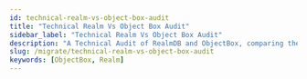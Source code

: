 ```yaml
---
id: technical-realm-vs-object-box-audit
title: "Technical Realm Vs Object Box Audit"
sidebar_label: "Technical Realm Vs Object Box Audit"
description: "A Technical Audit of RealmDB and ObjectBox, comparing the on-device databases on a technical level"
slug: /migrate/technical-realm-vs-object-box-audit
keywords: [ObjectBox, Realm]
---
```


<Head>
<script
type="application/ld+json"
dangerouslySetInnerHTML={{
__html: JSON.stringify({
  "@context": "https://schema.org",
  "@type": "TechArticle",
  "headline": "Technical Realm Vs Object Box Audit",
  "description": "A Technical Audit of RealmDB and ObjectBox; perfect for understanding the similarities, differences, and unique advantages and disadvantages the two databases bring to the table.",
  "keywords": ["ObjectBox", "Realm"]
})
}}
/>
</Head>

# A Technical Audit of RealmDB and ObjectBox

## Foundational Architecture & Data Modeling

The architectural foundation of a database determines its performance characteristics as well as the developer experience, schema evolution capabilities, and the degree of coupling it imposes on an application. An audit of RealmDB and ObjectBox reveals two fundamentally different philosophies in data modeling. RealmDB employs an integrated object model rooted in class inheritance, creating a tightly coupled but therefore reactive system. In contrast, ObjectBox utilizes an annotation-driven framework that preserves the integrity of "Plain Old Objects" (POJOs/POCOs), prioritizing architectural separation & performance in exchange for some explicit constraints. [[MongoDB Realm Swift Docs](https://github.com/realm/realm-swift) | [ObjectBox Docs](https://docs.objectbox.io/)]

### 1.1 RealmDB: The Integrated Object Model

RealmDB's approach to data modeling is to directly map language-native classes to the database schema, a concept it promotes as intuitive for developers. The verification of this model confirms that persistable objects are defined by creating classes that inherit from a base Realm.Object class, making them "managed objects" tightly coupled to the Realm instance. This pattern is consistent across its various SDKs. [[MongoDB Realm Swift Docs](https://github.com/realm/realm-swift)]

For instance, the official Swift documentation provides a canonical example where a Dog class is made persistable by inheriting from Object and using the <code>@Persisted</code> property wrapper to mark fields for storage: 
```swift
// Define your models like regular Swift classes
class Dog: Object {
    @Persisted var name: String
    @Persisted var age: Int
}
```
<div style={{textAlign: 'right'}}>[[MongoDB Realm Swift Docs](https://github.com/realm/realm-swift)]</div>


Similarly, in the JavaScript/TypeScript ecosystem, models extend the <code>Realm.Object</code> base class. The documentation shows a Task class defined this way, demonstrating the uniformity of this inheritance-based paradigm:

```typescript
class Task extends Realm.Object&lt;Task, "description"&gt; {
    _id = new Realm.BSON.ObjectId();
    description!: string;
    @index
    isComplete = false;
    static primaryKey = "_id";
    constructor(realm, description: string) {
        super(realm, &#123; description &#125;);
    }
}
```
<div style={{textAlign: 'right'}}>[[MongoDB Realm Docs](https://www.mongodb.com/docs/realm/) | [MongoDB Realm JavaScript Docs](https://www.mongodb.com/docs/realm-sdks/js/latest/)]</div>


Relationships between these objects are established via "links," which are properties that directly reference another <code>Realm.Object</code> instance. This creates a natural, object-oriented graph within the database. [[Wikipedia on MongoDB Realm](https://en.wikipedia.org/wiki/Realm_)]

This design choice carries significant architectural implications. The mandatory inheritance from <code>Realm.Object</code> means that the application's domain models are coupled to the Realm framework and objects are not plain, independant objects. E.g., a Task object is not just a simple data structure; it is intrinsically a "Realm object." This tight coupling is the mechanism that enables one of Realm's marquee features: "Live Objects". These objects are proxies to the underlying database data, meaning any changes made to the data are automatically reflected in all instances of that object without re-fetching.

While this is powerful for building reactive applications, it introduces constraints. These objects can be difficult to create, manipulate, or test outside the context of an active Realm instance. Serializing them for transmission over a network to a non-Realm backend or using them in layers of an application designed with persistence-agnostic principles (e.g., Domain-Driven Design) can become complex, often requiring the creation of separate, detached Data Transfer Objects (DTOs).

In summary, the "intuitive" nature of the model, therefore, represents a trade-off: it simplifies reactivity at the cost of object portability, architectural purity, and oftentimes: performance. [[MongoDB Realm Swift Docs](https://github.com/realm/realm-swift)]

### 1.2 ObjectBox: The Annotation-Driven Entity Framework

ObjectBox adopts a fundamentally different approach, using annotations to decorate standard classes, thereby designating them as persistable entities. This methodology keeps the domain objects as "Plain Old Java Objects" (POJOs) or their equivalents in other languages, ensuring a clean separation between the data model and the persistence framework.

The core of this pattern is the <code>@Entity</code> annotation, which marks a class for persistence. Within such a class, one property must be annotated with <code>@Id</code> to serve as the primary key. A critical and deliberate constraint of ObjectBox is that this ID property must be a 64-bit integer (long in Java/Kotlin, int in Dart). The official "Getting Started" documentation provides a clear Java example:

```java
@Entity
public class User {
    @Id
    public long id;
    public String name;
}
```
<div style={{textAlign: 'right'}}>[[ObjectBox Docs](https://docs.objectbox.io/getting-started)]</div>


This pattern is consistent across other supported languages ("language bindings"), e.g. as in the Python binding, where the <code>@Entity</code> decorator serves the same purpose. Another key requirement is that entity classes must provide a no-argument constructor, which the database engine uses for object materialization during query execution. [[ObjectBox Docs](https://docs.objectbox.io/getting-started) | [ObjectBox Docfiles](https://objectbox.io/docfiles/python/current/overview.html)]


These constraints, particularly the mandatory long ID, are not arbitrary limitations but are foundational to ObjectBox's performance-oriented design. A numeric, auto-incrementing primary key is the most efficient mechanism for the underlying C/C++ core to handle internal data lookups, indexing, and relationship management. This design avoids the performance overhead associated with string comparisons or the management of more complex key types. By enforcing this constraint, ObjectBox prioritizes raw speed and efficiency. [[ObjectBox Docs](https://docs.objectbox.io/getting-started)]

Furthermore, the use of annotations means the <code>User</code> class has no compile-time dependency on any ObjectBox base class. The persistence logic is metadata applied to the class, not a characteristic inherited by it. This promotes loose coupling and allows the same domain objects to be used seamlessly across different layers of an application, serialized, or tested without any dependency on the database framework. This architectural choice places a premium on performance and design purity, accepting a minor reduction in flexibility (regarding primary key types) to achieve these goals.


### 1.3 Synthesis: A Comparative Analysis of Modeling Paradigms

The two data modeling paradigms represent a classic architectural trade-off. Realm's inheritance-based model offers a deeply integrated and therefore reactive experience out-of-the-box. The "live objects" feature can reduce the amount of boilerplate code required to keep a user interface synchronized with the underlying data. However, this comes at the cost of tightly coupling the application's domain model to the persistence layer, which reduces testability, architectural flexibility, and in many cases performance. [[MongoDB Realm Swift Docs](https://github.com/realm/realm-swift)]

ObjectBox's annotation-driven model enforces a stricter separation of concerns. Entities remain simple, portable objects (POJOs), which aligns well with layered architectural patterns like Clean Architecture or Domain-Driven Design. The framework's constraints, such as the mandatory long ID, are explicit choices made to optimize for performance. While this approach requires developers to use separate mechanisms for data observation and reactivity (e.g., Data Observers or Rx integrations), it provides greater control and architectural purity. The choice between these two models is therefore not merely a matter of preference but a strategic decision about the architectural priorities of a project: integrated reactivity versus performance and modularity. [[ObjectBox Docs](https://docs.objectbox.io/)]

## 2. Database Lifecycle: Configuration and Initialization

The process of configuring and obtaining a connection to a database is a critical first step where subtle API differences can have significant downstream effects on application behavior, particularly concerning data synchronization and schema management. The initialization patterns of RealmDB and ObjectBox reveal their core design philosophies regarding synchronicity and the handling of database schemas.


### 2.1 Instantiating the Database: A Study in Contrasts

RealmDB and ObjectBox present markedly different entry points for database access. The Realm database has two separate ways to start up (across languagee bindings, though we are referencing the JavaScript Docs in the following): one that makes your app wait (synchronous) and one that works in the background (asynchronous). This distinction often confuses developers [[MongoDB Realm Q&A on Stackoverflow](https://stackoverflow.com/questions/48668497/realm-open-vs-new-realm)]

The synchronous constructor, <code>new Realm(config)</code>, is intended for opening a local, non-synchronized Realm file. It returns a Realm instance immediately, creating the file if it doesn't exist. This method is straightforward for purely offline applications. [[MongoDB Realm Q&A on Stackoverflow](https://stackoverflow.com/questions/48668497/realm-open-vs-new-realm)]

In contrast, the static method <code>Realm.open(config)</code> returns a ProgressPromise. This asynchronous approach is essential when using Realm's data synchronization features. The promise resolves with the Realm instance only after the local file has been opened and, crucially, the initial synchronization with the remote backend has been completed. Using <code>new Realm()</code> on a synced Realm configuration would open the local file without waiting for remote data, potentially leading to an inconsistent or empty data state. This dual-API design reflects an architecture where synchronization was a major feature layered on top of the core local database, necessitating a separate, asynchronous entry point to manage the inherent latency of network operations. [[MongoDB Realm Q&A on Stackoverflow](https://stackoverflow.com/questions/48668497/realm-open-vs-new-realm) | [MongoDB Realm Dev Forum](https://www.mongodb.com/community/forums/t/when-to-open-realms-async-vs-sync/14415) | [MongoDB Realm Docs](https://www.mongodb.com/docs/realm-sdks/js/latest/Realm.html)]

ObjectBox, on the other hand, provides a single, unified initialization pattern through a generated builder class. The entry point is always the static <code>MyObjectBox.builder()</code> method, which returns a <code>BoxStoreBuilder</code> instance. This builder is then used to configure and create the central <code>BoxStore</code> object, from which individual <code>Box&lt;T&gt;</code> instances are retrieved.


```java
// Standard initialization for a local ObjectBox database
BoxStore store = MyObjectBox.builder()
  .name("my-app-db")
  .build();
```
[[ObjectBox Docs](https://docs.objectbox.io/)]

Data synchronization in ObjectBox is not handled by a separate factory method but is configured as an optional component within the same builder flow. After the <code>BoxStore</code> is built, a <code>SyncClient</code> is attached to it:

```java
// Initialization with Sync enabled
BoxStore store = MyObjectBox.builder().name("my-app-db").build();
if (Sync.isAvailable()) {
    SyncClient syncClient = Sync.client(store, "ws://127.0.0.1:9999", SyncCredentials.none()).build();
    syncClient.start();
}
```
[[ObjectBox Docs](https://docs.objectbox.io/getting-started) | [ObjectBox Java](https://github.com/objectbox/objectbox-java)]

This unified builder pattern demonstrates the more modular architecture where the core local database is the foundation, and features like synchronization are add-ons. It presents a single, predictable initialization path for the developer, regardless of whether sync is being used, thereby reducing the potential for confusion between synchronous and asynchronous entry points. [[ObjectBox Website](https://objectbox.io/get-started-with-syncing-data-in-java/)]

### 2.2 Configuration Parameters Audit

The configuration objects passed during initialization highlight further differences, particularly in how database schemas are managed.


#### 2.2.1  Configuration Parameters in RealmDB

For Realm, the configuration object's <code>schema</code> property is paramount. It requires an array of all model classes (or schema objects) that will be used in that Realm instance. This schema must be provided every time the database is opened.

```javascript
// Realm configuration requires an explicit schema array
const realm = await Realm.open({
  schema: [/* ... your models ... */],
  // other config properties...
});
```
[[MongoDB Realm Docs](https://www.mongodb.com/docs/realm-sdks/js/latest/Realm.html) | [MongoDB Realm Dev Forum](https://www.mongodb.com/community/forums/t/opening-realm-with-multiple-schema-classes/126151)]

This makes the schema an explicit, runtime concern. Schema migrations are handled programmatically by incrementing a <code>schemaVersion</code> number in the configuration and providing a corresponding migration function that is executed if the on-disk version is lower than the configured version.

#### 2.2.2  Configuration Parameters in ObjectBox Database

ObjectBox handles schema definition as a build-time artifact. When the project is compiled, the ObjectBox Gradle plugin processes the <code>@Entity</code> annotated classes and generates two key assets: the <code>MyObjectBox</code> class and a schema definition file named <code>objectbox-model.json</code>. This JSON file contains a complete representation of the schema, including unique IDs (UIDs) for every entity and property, which are crucial for managing schema evolution. The <code>BoxStore</code> is thus implicitly aware of the schema through this generated code, and no schema definition needs to be passed at runtime. [[ObjectBox Docs](https://docs.objectbox.io/getting-started) | [ObjectBox Docfiles](https://objectbox.io/docfiles/java/current/io/objectbox/annotation/package-summary.html)]

This build-time approach enables what ObjectBox terms "automatic schema migrations" for non-breaking changes like adding or removing a property. [[ObjectBox Java](https://github.com/objectbox/objectbox-java)]
Because the <code>objectbox-model.json</code> file tracks entities and properties by their stable UIDs, the engine can handle renames (via the <code>@NameInDb</code> annotation) and other simple changes without requiring manual migration code. The developer's responsibility shifts from writing migration code to ensuring that the <code>objectbox-model.json</code> file is committed to version control, as it serves as the persistent record of the schema's history. [[ObjectBox Docs](https://docs.objectbox.io/getting-started)]

#### 2.2.3  Configuration Parameters RealmDB vs ObjectBox Audit

In summary, the configuration and initialization processes underscore the core architectural differences. Realm's runtime schema configuration provides explicit, programmatic control over migrations, while ObjectBox's build-time schema generation offers a more automated, convention-over-configuration approach to schema evolution, powered by its persistent model file.


## 3. Core Data Operations: A Comparative API Audit

The day-to-day utility of a database is defined by the ease-of-use and performance of its core operations: **C**reate, **R**ead, **U**pdate, and **D**elete (**CRUD**). A detailed audit of the RealmDB and ObjectBox APIs reveals significant differences in transaction management, query result types, and overall developer workflow.

### 3.1 Write Operations: Transactions, Inserts, and Updates

A key distinction of the two databases lies in the granularity and explicitness of their transaction management.

#### 3.1.1 Write Operations in MongoDB Realm
RealmDB enforces a strict, high-level transactional model where every database modification - e.g. an insert, update, or delete - must be explicitly wrapped in a <code>realm.write()</code> transaction block.


The API for creating a new object is <code>realm.create(ObjectType, properties)</code>, which must be called within the write block. The following example is idiomatic for Realm:

```javascript
let task1;
realm.write(() => {
  task1 = realm.create("Task", {
    _id: 1,
    description: "Learn MongoDB",
  });
});
```
[[Community Example on MongoDB Realm](https://www.codesofphoenix.com/realm)]

Updates are performed by fetching a managed "live object" and modifying its properties within a write transaction. The Swift documentation provides a clear example:

```swift
let dog = realm.objects(Dog.self).first!
// Update the dog's name in a transaction
try! realm.write {
    dog.name = "Wolfie"
}
```
[[Community Example on MongoDB Realm](https://www.codesofphoenix.com/realm) | [MongoDB Realm Swift Docs](https://github.com/realm/realm-swift)]

This model is rigid but inherently safe; it is impossible for a developer to accidentally perform a write operation outside of a transaction, thus ensuring data consistency.

#### 3.1.2 Write Operations in ObjectBox Database
ObjectBox, in contrast, employs a more flexible, fine-grained transaction model. The primary method for both inserts and updates is <code>box.put(entity)</code>. This method's behavior is determined by the entity's ID property. If the ID is 0 (the default for a new object), <code>put</code> performs an insert, assigns a new unique ID to the object, and returns it. If the ID is non-zero and matches an existing object in the database, <code>put</code> performs an update. [[ObjectBox Docs](https://docs.objectbox.io/getting-started) | [ObjectBox Docfiles](https://objectbox.io/docfiles/java/current/io/objectbox/Box.html)]

Each individual <code>box.put(entity)</code> call is atomic and runs in its own implicit transaction. This is highly convenient for simple, single-object writes.

```java
// Insert a new user (assuming user.id is 0)
User user = new User("Tina");
userBox.put(user);
// This is a complete, atomic transaction

// Update an existing user
user.setName("Tina Turner");
userBox.put(user);
// This is also a complete transaction
```
[[ObjectBox Docs](https://docs.objectbox.io/getting-started)]

While convenient, performing many <code>put</code> operations in a loop can be inefficient, as each call creates and commits a separate transaction. For this reason, the ObjectBox documentation strongly recommends using bulk operations like <code>box.put(Collection&lt;T&gt; entities)</code> or wrapping multiple operations in an explicit transaction using <code>store.runInTx(() -&gt; &#123;... &#125;)</code> for optimal performance. This design places more responsibility on the developer to recognize performance-critical paths and optimize them, offering flexibility at the cost of requiring more developer awareness compared to Realm's enforced transaction model.

#### 3.1.3 Write Operations ObjectBox vs Realm Audit

In summary: ObjectBox expects developers to think along themselves, but with this also giving them the opportunity to develop faster and more seamless app experiences. If you are a developer you can either view that as an additional benefit, helping you learn and grow, or you can bet on the AIs of the future to take over the thinking for you. Either way, ObjectBox offers you more flexibility and speed here. [[ObjectBox Docs](https://docs.objectbox.io/getting-started) | [ObjectBox Docfiles](https://objectbox.io/docfiles/java/current/io/objectbox/Box.html)]


### 3.2 Read Operations: Object Retrieval and Querying

The most profound difference in read operations is not the query syntax, but the nature of the results returned. Realm's query engine returns "live," auto-updating collections, whereas ObjectBox returns static, point-in-time snapshots of the data. Both approaches have their advantages and disadvantages.

#### 3.2.1 Read Operationsin RealmDB

In Realm, retrieving all objects of a certain type is done via <code>realm.objects('ObjectType')</code>. This can be chained with a <code>.filter()</code> method using a query language string to specify conditions.

```swift
// Get all dogs named 'Fido'
let dogs = realm.objects(Dog.self).filter("name contains 'Fido'")
```
[[MongoDB Realm Swift Docs](https://github.com/realm/realm-swift)]

The <code>dogs</code> variable in this example is not a simple array. It is a <code>Results&lt;Dog&gt;</code> collection that is "live." If another thread or process adds a new dog named 'Fido' to the database, the <code>dogs</code> collection will automatically be updated. This is the cornerstone of Realm's reactive architecture and enables seamless integration with UI frameworks like SwiftUI, where views bound to these collections re-render automatically. However, bear in mind that Live Realm objects, collections, and Realm instances are *thread-confined*. This means an object fetched on the main thread cannot be accessed or modified on a background thread, and vice-versa. Attempting to do so will cause your application to crash. [[MongoDB Realm Swift Docs](https://github.com/realm/realm-swift)]




#### 3.2.2 Read Operations in ObjectBox Database

ObjectBox provides <code>box.get(id)</code> for efficient primary key lookups and <code>box.getAll()</code> to retrieve all objects in a box. For more complex queries, it provides a fluent builder API that is strongly typed and checked at compile time:

```java
// Get all users named "Tom", ordered by name
Query<User> query = userBox
  .query(User_.name.equal("Tom"))
  .order(User_.name)
  .build();
List<User> results = query.find();
query.close();
```
[[ObjectBox Docs](https://docs.objectbox.io/getting-started) | [ObjectBox Getting Started Video](https://www.youtube.com/watch?v=flmAeYY-u9I)]

The <code>results</code> variable here is a standard <code>java.util.List&lt;User&gt;</code>. It is a snapshot of the data at the exact moment <code>query.find()</code> was executed. It will not change if the underlying data in the database is modified. To see new or updated data, the query must be explicitly re-executed.

ObjectBox provides a separate, explicit mechanism for reactivity through its Data Observers and RxJava integrations. A developer can subscribe to changes on a Box or a Query and will be notified when the data changes, at which point they can choose to re-run the query and update the UI. [[ObjectBox Docs](https://docs.objectbox.io/)]

#### 3.2.3 Read Operations in RealmDB vs ObjectBox Audit

In summary, Realm's model is implicitly reactive, which can feel "magical" and reduce boilerplate but may also lead to unexpected side effects or performance issues if the developer is not fully aware of the constant background updates. ObjectBox's model is explicitly non-reactive by default, giving the developer complete control and predictability over when data refreshes occur.





### 3.3 Delete Operations

Deletion APIs in both databases are straightforward and follow their respective transaction models.

#### 3.3.1 Delete in RealmDB

In Realm, deletion is handled by the <code>realm.delete(object)</code> method, which, like all write operations, must be called inside a <code>realm.write()</code> transaction block. It can be used to delete a single object or a collection of objects. [[MongoDB Realm Kotlin Docs](https://www.mongodb.com/docs/realm-sdks/kotlin/latest/library-base/io.realm.kotlin/-mutable-realm/delete.html) | [MongoDB dev Forum Swift](https://www.mongodb.com/community/forums/t/deleting-a-realm-object-on-the-detail-view-in-swiftui/197104/2)]

```javascript
realm.write(() => {
  let taskToDelete = realm.objectForPrimaryKey("Task", 1);
  realm.delete(taskToDelete);
});
```
[[Realm JavaScript Docs](https://www.mongodb.com/docs/realm-sdks/js/latest/)]

#### 3.3.1 Delete in ObjectBox Database


ObjectBox provides several methods for deletion on the <code>Box</code> class: <code>box.remove(entity)</code> or <code>box.remove(id)</code> for single objects, <code>box.remove(entities)</code> or <code>box.removeByIds(ids)</code> for bulk removal of specific objects, and <code>box.removeAll()</code> to clear all objects from the box. ObjectBox ensures automatically that each and every one of these operations is atomic and transactional. This means the operation either completes fully or not at all, ensuring data consistency. [[ObjectBox Docs](https://docs.objectbox.io/getting-started) | [ObjectBox Transaction Docs](https://docs.objectbox.io/transactions)]
```python
# Delete a single object by passing the entity instance, e.g. Removing 'Alice' by passing the user object
box.remove(user1)

# Delete a single object by passing its ID, e.g. Removing 'Bob' by using his ID
# After an object is put, its 'id' attribute is populated.
box.remove(user2.id)

# Delete all remaining objects in the box
box.removeAll()
```
[[ObjectBox Tutorial Demo Project](https://docs.objectbox.io/tutorial-demo-project)]



## 4. Advanced Capabilities and Strategic Differentiators

Beyond fundamental CRUD operations, the strategic value of a database is often determined by its advanced features, such as data synchronization, relationship management, and unique capabilities that cater to emerging application paradigms. An audit of these areas reveals a significant difference in the product strategies and future viability of RealmDB and ObjectBox.

### 4.1 Data Synchronization: A Critical Evaluation

Data synchronization is a cornerstone of modern, offline-first applications, and has the power to combine the best of the growing Edge Computing (and therefore [Edge AI](https://objectbox.io/empowering-edge-ai-the-critical-role-of-databases/)) model with the predominant cloud-computing paradigm. Historically, Realm's Mobile Platform and later Atlas Device Sync were central to its value proposition, offering real-time, two-way data synchronization between devices and a cloud backend. However, [this capability is now deprecated](https://www.mongodb.com/docs/atlas/app-services/sync/device-sync-deprecation/) and official support (maintenance) for RealmDB has stopped [Discussion on this on reddit](https://www.reddit.com/r/android_devs/comments/1fct3k5/aged_like_milk_mongo_just_deprecated_their_realm/). So, while RealmDB is still available as an open source database, without maintenance, rapid decline is unavoidable. The official MongoDB documentation repository for Realm contains an unambiguous warning: "As of September 2024, Atlas Device SDKs are deprecated. Atlas Device SDKs will reach end-of-life and will no longer be maintained by MongoDB on September 30, 2025". [This deprecation notice fundamentally alters any comparison of the two databases](https://objectbox.io/alternative-to-mongodb-sync/). Realm's synchronization feature, while historically powerful, is no longer available, neither for new projects nor for existing applications. Any technical evaluation must treat Realm Sync as a legacy feature with a defined end-of-life. One of the solutions for migration, officially embraced by MongoDB, is ObjectBox.


Reference: [MongoDB Realm Docs](https://www.mongodb.com/docs/realm/)




In stark contrast, ObjectBox actively develops and promotes its Data Sync feature as a key strategic offering. The ObjectBox Sync architecture is designed for efficiency and resilience in offline-first scenarios. It operates on a delta-synchronization model, where only changes (diffs) are pushed between the client and server, significantly reducing network traffic compared to state-based or request-response paradigms. When a device is offline, changes are stored in a persistent outgoing queue. Upon reconnection, the queue is processed, and data is synchronized with the server. Just like in RealmDB, the Data Sync feature is ObjectBox's premium (and therfore paid) offering. In summer 2025 ObjectBox released its production-ready "MongoDB Connector" that enables syncing directly fom ObjectBox to MongoDB and which they set up as a "seamless, drop-in replacement for MongoDB Realm Atlas Device Sync".


Reference: [ObjectBox Docs](https://docs.objectbox.io/)


Configuration of ObjectBox Sync involves annotating entities with <code>@Sync</code> and connecting a <code>SyncClient</code> to the <code>BoxStore</code> instance, pointing it to a self-hosted or managed Sync Server. The documentation provides clear steps for setting up this client-server topology.


Reference: [ObjectBox Docs](https://docs.objectbox.io/)





The comparison of synchronization capabilities has therefore shifted dramatically. It is no longer a feature-to-feature analysis between two active technologies. Instead, it is a comparison between ObjectBox's actively supported, delta-based synchronization solution and Realm's deprecated, no longer supported Atlas Device Sync. For any project requiring data synchronization, this strategic divergence is the single most critical factor in the decision-making process.

Reference: [MongoDB Realm Docs](https://www.mongodb.com/docs/realm/) | Reference: [ObjectBox Docs](https://docs.objectbox.io/)


### 4.2 Data Relationships: Implementation and Management

Both databases provide robust support for modeling relationships between objects, though their APIs differ in implementation.




Realm uses a natural, direct-linking approach. A to-one relationship is simply a property that holds a reference to another <code>Realm.Object</code> subclass. A to-many relationship is represented by a property of type <code>List&lt;T&gt;</code>, where T is another <code>Realm.Object</code> subclass.1 This creates an intuitive object graph that developers can traverse directly in code.

[[MongoDB Realm Swift Docs](https://github.com/realm/realm-swift) | [RealmDB Wikipedia](https://en.wikipedia.org/wiki/Realm_(database))]


ObjectBox employs a more explicit and managed approach to relationships. A to-one relationship is declared using the <code>ToOne&lt;T&gt;</code> wrapper class. This class acts as a smart proxy that lazily loads the target object from the database upon first access, which is a performance optimization that avoids loading the entire object graph into memory at once.20


```java
@Entity
public class Order {
    @Id public long id;
    public ToOne<Customer> customer;
}
```
[[ObjectBox Docs](https://docs.objectbox.io/relations)]

To-many relationships in ObjectBox can be implemented in two ways. The most common is a one-to-many relationship, which is defined using the <code>@Backlink</code> annotation. This creates a read-only list of objects that point back to the current object via a <code>ToOne</code> relationship defined in the target entity.20 For many-to-many relationships, ObjectBox uses the <code>ToMany&lt;T&gt;</code> class, which allows for adding, removing, and managing a list of related target objects. [[ObjectBox Docs](https://docs.objectbox.io/relations)]

Both approaches are effective, with Realm's offering a more direct navigation experience and ObjectBox's providing more explicit control and built-in lazy loading for performance optimization.








### 4.3 Unique Feature Verification

The unique, differentiating features of each database point to their diverging strategic priorities.



Realm's standout feature has always been its "Live Objects" and the resulting deep integration with reactive UI frameworks. As demonstrated in its Swift documentation with <code>@ObservedResults</code> for SwiftUI, Realm is architected to make building real-time, data-bound user interfaces very simple. This focus on seamless UI reactivity was a natural fit for its (now deprecated) sync service, positioning it as an ideal solution for collaborative applications. [[MongoDB Realm Java Docs on RealmResults](https://www.mongodb.com/docs/realm-sdks/java/latest/io/realm/RealmResults.html) | [MongoDB Realm Swift Docs on Observed Results](https://www.mongodb.com/docs/realm-sdks/swift/latest/Structs/ObservedResults.html) | [MongoDB Dev Forum](https://www.mongodb.com/community/forums/t/update-to-end-of-life-and-deprecation-notice/297168/10)]


ObjectBox, on the other hand, is investing heavily in capabilities for the next generation of on-device artificial intelligence. Its recent releases have introduced first-class support for vector search, effectively turning it into an on-device vector database. According to the ObjectBox team and the initial release date, ObjectBox was the [first on-device vector database](https://objectbox.io/the-first-on-device-vector-database-objectbox-4-0/) in the edge computing space, demonstrating their eagerness to support Edge AI. The ObjectBox' vector extension allows for efficient similarity searches on vector embeddings, which is a foundational requirement for AI/ML applications such as Retrieval-Augmented Generation (RAG), semantic search, and recommendation engines. The addition of HNSW (Hierarchical Navigable Small World) indexing and various vector distance metrics (<code>VectorDistanceType</code>) in its API confirms a serious commitment to this domain. [[ObjectBox Java GitHub repo](https://github.com/objectbox/objectbox-java) | [ObjectBox Docfiles](https://objectbox.io/docfiles/java/current/io/objectbox/annotation/package-summary.html) | [ObjectBox C++ Docs](https://cpp.objectbox.io/)]



Overall, with the deprecation of its sync service and the discontinuation of the support of the open source RealmDB repos, Realm's future under MongoDB appears to have come to an end. ObjectBox is positioning itself as a high-performance data backend for a broader range of use cases, including synchronized, offline-first applications and, increasingly, computationally intensive, AI-driven edge applications. Any technical evaluation must account for these diverging roadmaps, as the best choice of database depends heavily on the long-term strategic goals of the application being built.



## 5. Synthesis of Findings and Strategic Implications

The comprehensive audit of RealmDB and ObjectBox, based (almost exculsively, but not quite) on their official documentations (official Docs, Docfiles, Dev Forums, GitHub repos), reveals two capable but fundamentally different database solutions. The choice between them extends beyond a simple comparison of API syntax or performance benchmarks; it is a strategic decision influenced by architectural philosophy, developer ergonomics, and, most critically, the long-term product roadmap and viability of core features. This section consolidates the findings and provides a conclusive analysis.

### 5.1 Strategic Decision Framework

Based on the comprehensive audit, the following decision framework emerges for choosing between RealmDB and ObjectBox:

#### Choose RealmDB if:
- You can live with a database that does not have an official maintainer (and may or may not be maintained)
- Your application is purely local (no synchronization requirements)
- You prioritize seamless UI reactivity and live data binding over performance
- You are building for iOS/macOS and want tight SwiftUI integration
- You prefer an inheritance-based, tightly integrated object model
- Schema migrations can be handled programmatically at runtime

#### Choose ObjectBox if:
- Your application requires data synchronization (critical given Realm Sync deprecation)
- You prioritize performance and a clean architectural separation (more important for larger apps)
- You are building AI/ML applications requiring vector search capabilities
- You prefer annotation-based, POJO-preserving entity models
- You want build-time schema generation and automatic migrations
- You need a future-proof solution with active development and roadmap

### 5.2 Critical Considerations

The most significant finding of this audit is the deprecation of Realm's synchronization capabilities. This fundamentally alters the competitive landscape and makes ObjectBox the clear choice for any application requiring data synchronization. The September 30, 2025 end-of-life date for Atlas Device SDKs represents an existential threat to Realm-based applications that rely on sync functionality.

For local-only applications, both databases remain viable, with the choice depending primarily on architectural preferences: Realm's reactive, tightly integrated model versus ObjectBox's performance-oriented, loosely coupled approach.

The emergence of ObjectBox's vector search capabilities positions it uniquely for the next generation of AI-powered applications, while the future of the Realm database (without Sync) remains unclear at this moment.

### 5.4 Conclusion

This technical audit, grounded in official documentation verification, reveals that while both RealmDB and ObjectBox are capable local databases, their strategic trajectories have diverged significantly. ObjectBox's continued investment in synchronization, performance optimization, and AI capabilities, combined with Realm's sync deprecation, makes ObjectBox the more future-proof choice for most modern application requirements. The decision ultimately depends on specific project needs, but the synchronization factor alone makes ObjectBox the recommended choice for any application with current or potential future sync requirements.

<script type="application/ld+json">
{
  "@context": "https://schema.org",
  "@type": "TechArticle",
  "mainEntityOfPage": {
    "@type": "WebPage",
    "@id": "https://dev.objectbox.io/migrate/technical-realm-vs-object-box-audit"
  },
  "headline": "Technical Realm Vs Object Box Audit",
  "description": "A Technical Audit of RealmDB and ObjectBox; perfect for understanding the similarities, differences, and unique advantages and disadvantages the two databases bring to the table.",
  "keywords": "Realm, Realm DB replacement, MongoDB Realm alternative, MongoDB Realm Device Sync, migration",
  "datePublished": "2025-08-20T10:00:00+01:00",
  "dateModified": "2025-09-09T16:45:00+02:00",
  "author": {
    "@type": "Organization",
    "name": "ObjectBox",
    "url": "https://dev.objectbox.io/"
  }
}
</script>